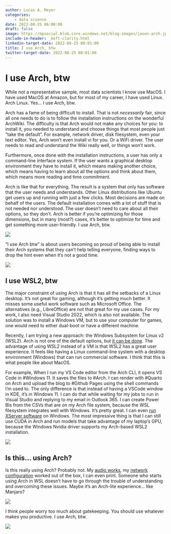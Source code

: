 ```yaml
---
author: Lucas A. Meyer
categories: 
    - data science
date: 2022-08-25 06:00:00
draft: false
image: https://mpsocial.blob.core.windows.net/blog-images/jason-arch.jpg
include-in-header: _msft-clarity.html
linkedin-target-date: 2022-08-25 08:01:00
title: I use Arch, btw
twitter-target-date: 2022-08-25 08:01:00
---
```


# I use Arch, btw

While not a representative sample, most data scientists I know use MacOS. I have used MacOS at Amazon, but for most of my career, I have used Linux. Arch Linux. Yes... I use Arch, btw.

Arch has a fame of being difficult to install. That is not _necessarily_ fair, since all one needs to do is to follow the installation instructions on the wonderful ArchWiki. The difficulty is that Arch would not make any choices for you: to install it, you needed to understand and choose things that most people just "take the default". For example, network driver, disk filesystem, even your text editor. Yes, Arch won't even install vi for you. Or a WiFi driver. The user needs to read and understand the Wiki really well, or things won't work.

Furthermore, once done with the installation instructions, a user has only a command-line interface system. If the user wants a graphical desktop environment they have to install it, which means making another choice, which means having to learn about all the options and think about them, which means more reading and time commitment.

Arch is like that for everything. The result is a system that only has software that the user needs and understands. Other Linux distributions like Ubuntu get users up and running with just a few clicks. Most decisions are made on behalf of the users. The default installation comes with a lot of stuff that is not needed nor understood. The user doesn't need to care about all their options, so they don't. Arch is better if you're optimizing for those dimensions, but in many (most?) cases, it's better to optimize for time and get something more user-friendly. I use Arch, btw.

![](https://mpsocial.blob.core.windows.net/blog-images/arch-fly.webp)

"I use Arch btw" is about users becoming so proud of being able to install their Arch systems that they can't help telling everyone, finding ways to drop the hint even when it's not a good time.

![](https://mpsocial.blob.core.windows.net/blog-images/arch-bathroom.webp)

## I use WSL2, btw

The major constraint of using Arch is that it has all the setbacks of a Linux desktop. It's not great for gaming, although it's getting much better. It misses some useful work software such as Microsoft Office. The alternatives (e.g., LibreOffice) are not that great for my use cases. For my work, I also need Visual Studio 2022, which is also not available. The solution was to install a Windows VM, but to use your computer for games, one would need to either dual-boot or have a different machine. 

Recently, I am trying a new approach: the Windows Subsystem for Linux v2 (WSL2). Arch is not one of the default options, but [it can be done](https://gist.github.com/slavistan/53c8e2627bf9ca202ab6c56ef4d5c497).  The advantage of using WSL2 instead of a VM is that WSL2 has a great user experience. It feels like having a Linux command-line system with a desktop environment (Windows) that can run commercial software. I think that this is what people like about MacOS.

For example, When I run my VS Code editor from the Arch CLI, it opens VS Code in #Windows 11. It saves the files to #Arch. I can render with #Quarto on Arch and upload the blog to #Github Pages using the shell commands I'm used to. The only difference is that instead of having a VSCode window in KDE, it's in Windows 11. I can do that while waiting for my jobs to run in Visual Studio and replying to my email in Outlook 365. I can create Power BIs from the CSVs that are on my Arch file system, because the WSL filesystem integrates well with Windows. It's pretty great. I can even [run XServer software](https://docs.microsoft.com/en-us/windows/wsl/tutorials/gui-apps) on Windows. The most impressive thing is that I can still use CUDA in Arch and run models that take advantage of my laptop's GPU, because the Windows Nvidia driver supports my Arch-based WSL2 installation.

![](https://mpsocial.blob.core.windows.net/blog-images/wsl-gui-screenshot.png)

## Is this... using Arch?

Is this really using Arch? Probably not. My [audio works](https://thelinuxcast.org/posts/0004/), my [network configuration](https://wiki.archlinux.org/title/Network_configuration) worked out of the box, I can even print. Someone who starts using Arch in WSL doesn't have to go through the trouble of understanding and overcoming these issues. Maybe it's an Arch-lite experience... like Manjaro? 

![](https://mpsocial.blob.core.windows.net/blog-images/i-use-arch-btw.png)

I think people worry too much about gatekeeping. You should use whatever makes you productive. I use Arch, btw.

![](https://mpsocial.blob.core.windows.net/blog-images/arch-merits.jpg)
